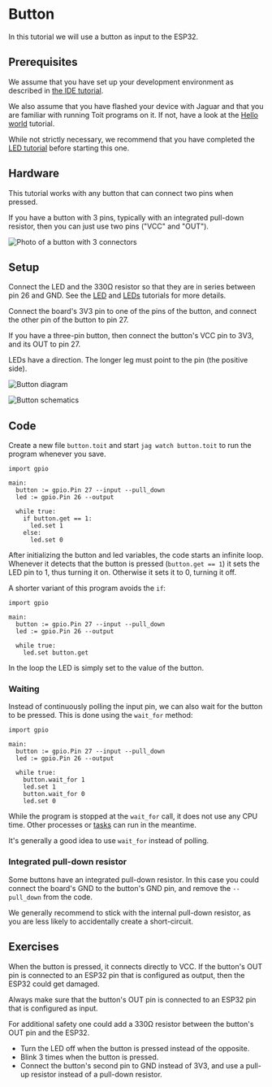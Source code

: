 

# Button
In this tutorial we will use a button as input to the ESP32.

## Prerequisites
We assume that you have set up your development environment as described
in [the IDE tutorial](../../setup/ide).

We also assume that you have flashed your device with Jaguar and that
you are familiar with running Toit programs on it.
If not, have a look at the [Hello world](../../setup/firstprogram) tutorial.

While not strictly necessary, we recommend that you have completed the
[LED tutorial](../led) before starting this one.

## Hardware
This tutorial works with any button that can connect two pins when pressed.

If you have a button with 3 pins, typically with an integrated pull-down
resistor, then you can just use two pins ("VCC" and "OUT").

<img
  src={HwButton}
  alt="Photo of a button with 3 connectors"
/>

## Setup

Connect the LED and the 330Ω resistor so that they are in series
between pin 26 and GND. See the [LED](../led) and [LEDs](../leds) tutorials
for more details.

Connect the board's 3V3 pin to one of the pins of the button, and connect
the other pin of the button to pin 27.

If you have a three-pin button, then connect the button's VCC pin to 3V3, and
its OUT to pin 27.

<Note>
LEDs have a direction. The longer leg must point to the pin (the positive side).
</Note>

<img
  src={ButtonDiagram}
  alt="Button diagram"
/>

<img
  src={ButtonSchematics}
  alt="Button schematics"
/>

## Code
Create a new file `button.toit` and start `jag watch button.toit` to run
the program whenever you save.

```toit
import gpio

main:
  button := gpio.Pin 27 --input --pull_down
  led := gpio.Pin 26 --output

  while true:
    if button.get == 1:
      led.set 1
    else:
      led.set 0
```

After initializing the button and led variables, the code starts an
infinite loop. Whenever it detects that the button is pressed
(`button.get == 1`) it sets the LED pin to 1, thus turning it on.
Otherwise it sets it to 0, turning it off.

A shorter variant of this program avoids the `if`:

```toit
import gpio

main:
  button := gpio.Pin 27 --input --pull_down
  led := gpio.Pin 26 --output

  while true:
    led.set button.get
```

In the loop the LED is simply set to the value of the button.

### Waiting
Instead of continuously polling the input pin, we can also wait for the
button to be pressed. This is done using the `wait_for` method:

```toit
import gpio

main:
  button := gpio.Pin 27 --input --pull_down
  led := gpio.Pin 26 --output

  while true:
    button.wait_for 1
    led.set 1
    button.wait_for 0
    led.set 0
```

While the program is stopped at the `wait_for` call, it does not use any
CPU time. Other processes or [tasks](../../../language/tasks) can run in the
meantime.

It's generally a good idea to use `wait_for` instead of polling.

### Integrated pull-down resistor
Some buttons have an integrated pull-down resistor. In this case you
could connect the board's GND to the button's GND pin, and remove the
`--pull_down` from the code.

We generally recommend to stick with the internal pull-down resistor, as
you are less likely to accidentally create a short-circuit.

## Exercises
When the button is pressed, it connects directly to VCC. If the button's
OUT pin is connected to an ESP32 pin that is configured as output, then
the ESP32 could get damaged.

Always make sure that the button's OUT pin is connected to an ESP32 pin
that is configured as input.

For additional safety one could add a 330Ω resistor between the button's
OUT pin and the ESP32.

- Turn the LED off when the button is pressed instead of the opposite.
- Blink 3 times when the button is pressed.
- Connect the button's second pin to GND instead of 3V3, and use a pull-up
  resistor instead of a pull-down resistor.
